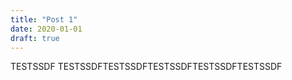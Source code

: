 ```yaml
---
title: "Post 1"
date: 2020-01-01
draft: true
---
```


TESTSSDF TESTSSDFTESTSSDFTESTSSDFTESTSSDFTESTSSDF